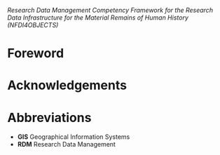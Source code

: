 *Research Data Management Competency Framework for the Research Data Infrastructure for the Material Remains of Human History (NFDI4OBJECTS)*

# Foreword {.unnumbered}



# Acknowledgements {.unnumbered}



# Abbreviations {.unnumbered}

- **GIS**   Geographical Information Systems
- **RDM**   Research Data Management
